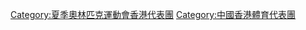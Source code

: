 {{Catmore}}

[[Category:夏季奧林匹克運動會香港代表團|Category:夏季奧林匹克運動會香港代表團]]
[[Category:中國香港體育代表團|Category:中國香港體育代表團]]